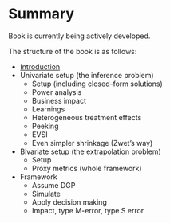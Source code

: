 # Summary

Book is currently being actively developed. 

The structure of the book is as follows:

* [Introduction](intro.ipynb)
* Univariate setup (the inference problem)
  * Setup (including closed-form solutions)
  * Power analysis
  * Business impact
  * Learnings
  * Heterogeneous treatment effects
  * Peeking
  * EVSI
  * Even simpler shrinkage (Zwet's way)
  
* Bivariate setup (the extrapolation problem)
  * Setup
  * Proxy metrics (whole framework)

* Framework 
  * Assume DGP
  * Simulate
  * Apply decision making
  * Impact, type M-error, type S error
  